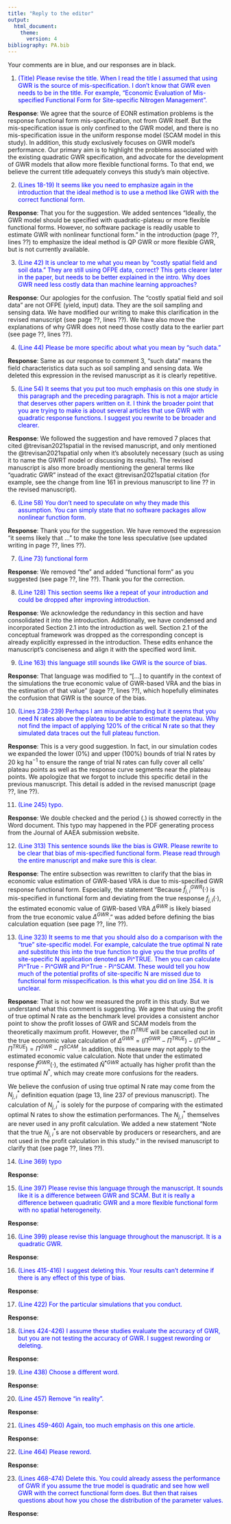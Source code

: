 ```yaml
---
title: "Reply to the editor"
output: 
  html_document:
    theme:
      version: 4
bibliography: PA.bib
---
```





Your comments are in blue, and our responses are in black.


1. <span style = "color: blue;"> (Title) Please revise the title. When I read the title I assumed that using GWR is the source of mis-specification. I don't know that GWR even needs to be in the title. For example, "Economic Evaluation of Mis-specified Functional Form for Site-specific Nitrogen Management". </span>

**Response**: We agree that the source of EONR estimation problems is the response functional form mis-specification, not from GWR itself. But the mis-specification issue is only confined to the GWR model, and there is no mis-specification issue in the uniform response model (SCAM model in this study). In addition, this study exclusively focuses on GWR model's performance. Our primary aim is to highlight the problems associated with the existing quadratic GWR specification, and advocate for the development of GWR models that allow more flexible functional forms. To that end, we believe the current title adequately conveys this study's main objective.


2. <span style = "color: blue;"> (Lines 18-19) It seems like you need to emphasize again in the introduction that the ideal method is to use a method like GWR with the correct functional form. </span>

**Response**: That you for the suggestion. We added sentences "Ideally, the GWR model should be specified with quadratic-plateau or more flexible functional forms. However, no software package is readily usable to estimate GWR with nonlinear functional form." in the introduction (page ??, lines ??) to emphasize the ideal method is QP GWR or more flexible GWR, but is not currently available.


3. <span style = "color: blue;"> (Line 42) It is unclear to me what you mean by "costly spatial field and soil data." They are still using OFPE data, correct? This gets clearer later in the paper, but needs to be better explained in the intro. Why does GWR need less costly data than machine learning approaches? </span>

**Response**: Our apologies for the confusion. The "costly spatial field and soil data" are not OFPE (yield, input) data. They are the soil sampling and sensing data. We have modified our writing to make this clarification in the revised manuscript (see page ??, lines ??). We have also move the explanations of why GWR does not need those costly data to the earlier part (see page ??, lines ??). 


4. <span style = "color: blue;"> (Line 44) Please be more specific about what you mean by "such data." </span>

**Response**: Same as our response to comment 3, "such data" means the field characteristics data such as soil sampling and sensing data. We deleted this expression in the revised manuscript as it is clearly repetitive.


5. <span style = "color: blue;"> (Line 54) It seems that you put too much emphasis on this one study in this paragraph and the preceding paragraph. This is not a major article that deserves other papers written on it. I think the broader point that you are trying to make is about several articles that use GWR with quadratic response functions. I suggest you rewrite to be broader and clearer. </span>

**Response**: We followed the suggestion and have removed 7 places that cited @trevisan2021spatial in the revised manuscript, and only mentioned the @trevisan2021spatial only when it's absolutely necessary (such as using it to name the GWRT model or discussing its results). The revised manuscript is also more broadly mentioning the general terms like "quadratic GWR" instead of the exact @trevisan2021spatial citation (for example, see the change from line 161 in previous manuscript to line ?? in the revised manuscript).


6. <span style = "color: blue;"> (Line 58) You don't need to speculate on why they made this assumption. You can simply state that no software packages allow nonlinear function form. </span>

**Response**: Thank you for the suggestion. We have removed the expression "it seems likely that ..." to make the tone less speculative (see updated writing in page ??, lines ??).


7. <span style = "color: blue;"> (Line 73) functional form </span>

**Response**: We removed "the" and added "functional form" as you suggested (see page ??, line ??). Thank you for the correction.


8. <span style = "color: blue;"> (Line 128) This section seems like a repeat of your introduction and could be dropped after improving introduction. </span>

**Response**: We acknowledge the redundancy in this section and have consolidated it into the introduction. Additionally, we have condensed and incorporated Section 2.1 into the introduction as well. Section 2.1 of the conceptual framework was dropped as the corresponding concept is already explicitly expressed in the introduction. These edits enhance the manuscript's conciseness and align it with the specified word limit.


9. <span style = "color: blue;"> (Line 163) this language still sounds like GWR is the source of bias.  </span>

**Response**: That language was modified to "[...] to quantify in the context of the simulations the true economic value of GWR-based VRA and the bias in the estimation of that value" (page ??, lines ??), which hopefully eliminates the confusion that GWR is the source of the bias.


10. <span style = "color: blue;"> (Lines 238-239) Perhaps I am misunderstanding but it seems that you need N rates above the plateau to be able to estimate the plateau. Why not find the impact of applying 120% of the critical N rate so that they simulated data traces out the full plateau function. </span>

**Response**: This is a very good suggestion. In fact, in our simulation codes we expanded the lower (0%) and upper (100%) bounds of trial N rates by 20 kg ha$^{-1}$ to ensure the range of trial N rates can fully cover all cells' plateau points as well as the response curve segments near the plateau points. We apologize that we forgot to include this specific detail in the previous manuscript. This detail is added in the revised manuscript (page ??, line ??).


11. <span style = "color: blue;"> (Line 245) typo. </span>

**Response**: We double checked and the period (.) is showed correctly in the Word document. This typo may happened in the PDF generating process from the Journal of AAEA submission website.


12. <span style = "color: blue;"> (Line 313) This sentence sounds like the bias is GWR. Please rewrite to be clear that bias of mis-specified functional form. Please read through the entire manuscript and make sure this is clear. </span>

**Response**: The entire subsection was rewritten to clarify that the bias in economic value estimation of GWR-based VRA is due to mis-specified GWR response functional form. Especially, the statement "Because $\hat{f}^{GWR}_{j,i}(\cdot)$ is mis-specified in functional form and deviating from the true response $f_{j,i}(\cdot)$, the estimated economic value of GWR-based VRA $\hat{\Delta}^{GWR}$ is likely biased from the true economic value $\Delta^{GWR}$." was added before defining the bias calculation equation (see page ??, line ??).


13. <span style = "color: blue;"> (Line 323) It seems to me that you should also do a comparison with the "true" site-specific model. For example, calculate the true optimal N rate and substitute this into the true function to give you the true profits of site-specific N application denoted as Pi^TRUE. Then you can calculate Pi^True - Pi^GWR and Pi^True - Pi^SCAM. These would tell you how much of the potential profits of site-specific N are missed due to functional form misspecification.  Is this what you did on line 354. It is unclear. </span>

**Response**: That is not how we measured the profit in this study. But we understand what this comment is suggesting. We agree that using the profit of true optimal N rate as the benchmark level provides a consistent anchor point to show the profit losses of GWR and SCAM models from the theoretically maximum profit. However, the $\Pi^{TRUE}$ will be cancelled out in the true economic value calculation of $\Delta^{GWR} = (\Pi^{GWR} - \Pi^{TRUE}) - (\Pi^{SCAM} - \Pi^{TRUE}) = \Pi^{GWR} - \Pi^{SCAM}$. In addition, this measure may not apply to the estimated economic value calculation. Note that under the estimated response $\hat{f}^{GWR}(\cdot)$, the estimated $\hat{N}^{*GWR}$ actually has higher profit than the true optimal $N^*$, which may create more confusions for the readers.

We believe the confusion of using true optimal N rate may come from the $N^*_{j,i}$ definition equation (page 13, line 237 of previous manuscript). The calculation of $N^*_{j,i}$ is solely for the purpose of comparing with the estimated optimal N rates to show the estimation performances. The $N^*_{j,i}$ themselves are never used in any profit calculation. We added a new statement "Note that the true $N^*_{j,i}$s are not observable by producers or researchers, and are not used in the profit calculation in this study." in the revised manuscript to clarify that (see page ??, lines ??).


14. <span style = "color: blue;"> (Line 369) typo </span>

**Response**: 


15. <span style = "color: blue;"> (Line 397) Please revise this language through the manuscript. It sounds like it is a difference between GWR and SCAM. But it is really a difference between quadratic GWR and a more flexible functional form with no spatial heterogeneity. </span>

**Response**: 


16. <span style = "color: blue;"> (Line 399) please revise this language throughout the manuscript. It is a quadratic GWR. </span>

**Response**: 


16. <span style = "color: blue;"> (Lines 415-416) I suggest deleting this. Your results can't determine if there is any effect of this type of bias. </span>

**Response**: 


17. <span style = "color: blue;"> (Line 422) For the particular simulations that you conduct. </span>

**Response**: 


18. <span style = "color: blue;"> (Lines 424-426) I assume these studies evaluate the accuracy of GWR, but you are not testing the accuracy of GWR. I suggest rewording or deleting. </span>

**Response**: 


19. <span style = "color: blue;"> (Line 438) Choose a different word. </span>

**Response**: 


20. <span style = "color: blue;"> (Line 457) Remove "in reality". </span>

**Response**: 


21. <span style = "color: blue;"> (Lines 459-460) Again, too much emphasis on this one article. </span>

**Response**: 


22. <span style = "color: blue;"> (Line 464) Please reword. </span>

**Response**: 


23. <span style = "color: blue;"> (Lines 468-474) Delete this. You could already assess the performance of GWR if you assume the true model is quadratic and see how well GWR with the correct functional form does. But then that raises questions about how you chose the distribution of the parameter values. </span>

**Response**: 




